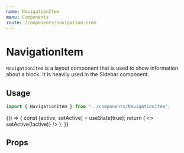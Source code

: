 ```yaml
---
name: NavigationItem
menu: Components
route: /components/navigation-item
---
```



# NavigationItem

`NavigationItem` is a layout component that is used to show information about a
block. It is heavily used in the Sidebar component.

## Usage

```ts
import { NavigationItem } from "../components/NavigationItem";
```

<Playground>
  {() => {
    const [active, setActive] = useState(true);
    return (
      <>
        <NavigationItem
          label="Toronto Raptors"
          postCount={1}
          active={active}
          onClick={() => setActive(!active)}
        />
        <NavigationItem label="Los Angeles Lakers" postCount={1} />
        <NavigationItem label="Miami Heat" postCount={2} />
        <NavigationItem label="Boston Celtics" postCount={3} />
        <NavigationItem label="Brooklyn Nets" postCount={4} />
      </>
    );
  }}
</Playground>

## Props

<Props of={NavigationItem} />
